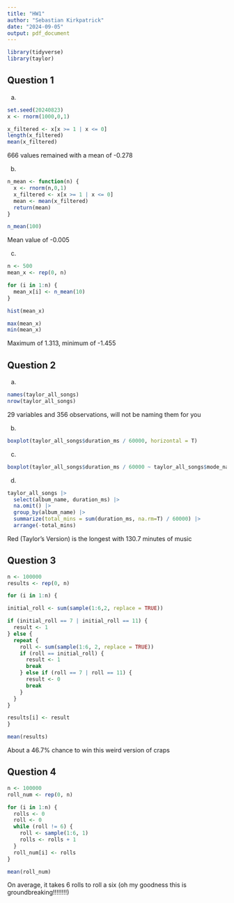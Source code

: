 ```yaml
---
title: "HW1"
author: "Sebastian Kirkpatrick"
date: "2024-09-05"
output: pdf_document
---
```


```r
library(tidyverse)
library(taylor)
```

## Question 1

a)

```r
set.seed(20240823)
x <- rnorm(1000,0,1)

x_filtered <- x[x >= 1 | x <= 0]
length(x_filtered)
mean(x_filtered)
```
666 values remained with a mean of -0.278

b)

```r
n_mean <- function(n) {
  x <- rnorm(n,0,1)
  x_filtered <- x[x >= 1 | x <= 0]
  mean <- mean(x_filtered)
  return(mean)
}

n_mean(100)
```
Mean value of -0.005

c)

```r
n <- 500
mean_x <- rep(0, n)

for (i in 1:n) {
  mean_x[i] <- n_mean(10)
}
```


```r
hist(mean_x)

max(mean_x)
min(mean_x)
```
Maximum of 1.313, minimum of -1.455

## Question 2

a)

```r
names(taylor_all_songs)
nrow(taylor_all_songs)
```
29 variables and 356 observations, will not be naming them for you

b) 

```r
boxplot(taylor_all_songs$duration_ms / 60000, horizontal = T)
```

c)

```r
boxplot(taylor_all_songs$duration_ms / 60000 ~ taylor_all_songs$mode_name, horizontal = T)
```

d)

```r
taylor_all_songs |>
  select(album_name, duration_ms) |>
  na.omit() |>
  group_by(album_name) |>
  summarize(total_mins = sum(duration_ms, na.rm=T) / 60000) |>
  arrange(-total_mins)
```
Red (Taylor's Version) is the longest with 130.7 minutes of music


## Question 3

```r
n <- 100000
results <- rep(0, n)

for (i in 1:n) {

initial_roll <- sum(sample(1:6,2, replace = TRUE))

if (initial_roll == 7 | initial_roll == 11) {
  result <- 1
} else {
  repeat {
    roll <- sum(sample(1:6, 2, replace = TRUE))
    if (roll == initial_roll) {
      result <- 1
      break
    } else if (roll == 7 | roll == 11) {
      result <- 0
      break
    }
  }
}

results[i] <- result
}

mean(results)
```
About a 46.7% chance to win this weird version of craps

## Question 4

```r
n <- 100000
roll_num <- rep(0, n)

for (i in 1:n) {
  rolls <- 0
  roll <- 0
  while (roll != 6) {
    roll <- sample(1:6, 1)
    rolls <- rolls + 1
  }
  roll_num[i] <- rolls
}

mean(roll_num)
```
On average, it takes 6 rolls to roll a six (oh my goodness this is groundbreaking!!!!!!!!)

